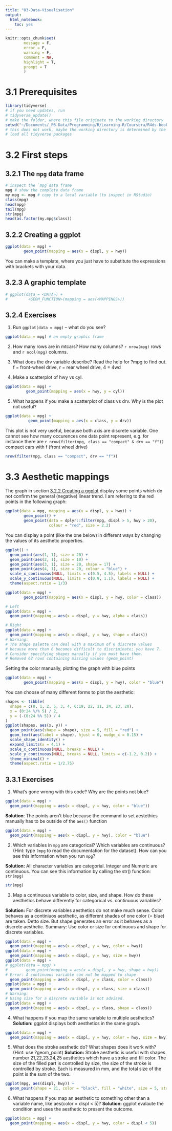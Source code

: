 ```yaml
---
title: "03-Data-Visualisation"
output:
  html_notebook:
    toc: yes
---
```

```r
knitr::opts_chunk$set(
        message = F,
        error = F,
        warning = F,
        comment = NA,
        highlight = T,
        prompt = T
        )
```

# 3.1 Prerequisites

```r
library(tidyverse)
# if you need updates, run 
# tidyverse_update()
# make the folder, where this file originate to the working directory
setwd("~/Documents/_PB-Data/Programming/R/Learning-R/Coursera/R4ds-book")
# this does not work, maybe the working directory is determined by the project?
# load all tidyverse packages

```
# 3.2 First steps
## 3.2.1 The `mpg` data frame
```r
# inspect the `mpg`data frame
mpg # show the complete data frame
my.mpg <- mpg # copy to a local variable (to inspect in RStudio)
class(mpg)
head(mpg)
tail(mpg)
str(mpg)
head(as.factor(my.mpg$class))
```
## 3.2.2 Creating a ggplot
```r
ggplot(data = mpg) + 
        geom_point(mapping = aes(x = displ, y = hwy))
```
You can make a template, where you just have to substitute the expressions with brackets with your data.

## 3.2.3 A graphic template
```r
# ggplot(data = <DATA>) + 
#         <GEOM_FUNCTION>(mapping = aes(<MAPPINGS>))
```
## 3.2.4 Exercises

(1) Run `ggplot(data = mpg)` -- what do you see?
```r
ggplot(data = mpg) # an empty graphic frame
```


(2) How many rows are in mtcars? How many columns? `r nrow(mpg)` rows and `r ncol(mpg)` columns.

(3) What does the drv variable describe? Read the help for ?mpg to find out.
f = front-wheel drive, r = rear wheel drive, 4 = 4wd

(4) Make a scatterplot of hwy vs cyl.
```r
ggplot(data = mpg) + 
         geom_point(mapping = aes(x = hwy, y = cyl))
```

(5) What happens if you make a scatterplot of class vs drv. Why is the plot not useful?
```r
ggplot(data = mpg) + 
          geom_point(mapping = aes(x = class, y = drv))
```
This plot is not very useful, because both axis are discrete variable. One cannot see how many occurences one data point represent, e.g. for instance there are `r nrow(filter(mpg, class == "compact" & drv == "f"))`  compact cars with f (front wheel drive)
```r
nrow(filter(mpg, class == "compact", drv == "f"))
```
# 3.3 Aesthetic mappings
The graph in section [3.2.2 Creating a ggplot] display some points which do not confirm the general (negative) linear trend. I am refering to the red points in the following graph:
```r
ggplot(data = mpg, mapping = aes(x = displ, y = hwy)) +
        geom_point() +
        geom_point(data = dplyr::filter(mpg, displ > 5, hwy > 20), 
                   colour = "red", size = 2.2)
```
You can display a point (like the one below) in different ways by changing the values of its aesthetic properties.

```r
ggplot() +
  geom_point(aes(1, 1), size = 20) +
  geom_point(aes(2, 1), size = 10) + 
  geom_point(aes(3, 1), size = 20, shape = 17) + 
  geom_point(aes(4, 1), size = 20, colour = "blue") + 
  scale_x_continuous(NULL, limits = c(0.5, 4.5), labels = NULL) + 
  scale_y_continuous(NULL, limits = c(0.9, 1.1), labels = NULL) + 
  theme(aspect.ratio = 1/3)
```
```r
ggplot(data = mpg) +
        geom_point(mapping = aes(x = displ, y = hwy, color = class))
```

```r
# Left
ggplot(data = mpg) + 
  geom_point(mapping = aes(x = displ, y = hwy, alpha = class))

# Right
ggplot(data = mpg) + 
  geom_point(mapping = aes(x = displ, y = hwy, shape = class))
# Warning:
# The shape palette can deal with a maximum of 6 discrete values 
# because more than 6 becomes difficult to discriminate; you have 7. 
# Consider specifying shapes manually if you must have them.
# Removed 62 rows containing missing values (geom_point)
```
Setting the color manually, plotting the graph with blue points
```r
ggplot(data = mpg) +
        geom_point(mapping = aes(x = displ, y = hwy), color = "blue")
```
You can choose of many different forms to plot the aesthetic:
```r
shapes <- tibble(
  shape = c(0, 1, 2, 5, 3, 4, 6:19, 22, 21, 24, 23, 20),
  x = (0:24 %/% 5) / 2,
  y = (-(0:24 %% 5)) / 4
)
ggplot(shapes, aes(x, y)) + 
  geom_point(aes(shape = shape), size = 5, fill = "red") +
  geom_text(aes(label = shape), hjust = 0, nudge_x = 0.15) +
  scale_shape_identity() +
  expand_limits(x = 4.1) +
  scale_x_continuous(NULL, breaks = NULL) + 
  scale_y_continuous(NULL, breaks = NULL, limits = c(-1.2, 0.2)) + 
  theme_minimal() +
  theme(aspect.ratio = 1/2.75)
```
## 3.3.1 Exercises
(1) What's gone wrong with this code? Why are the points not blue?

```r
ggplot(data = mpg) + 
  geom_point(mapping = aes(x = displ, y = hwy, color = "blue"))
```
**Solution**: The points aren't blue because the command to set aestethics manually has to be outside of the `aes()` function
```r
ggplot(data = mpg) + 
  geom_point(mapping = aes(x = displ, y = hwy), color = "blue")
```
(2) Which variables in `mpg` are categorical? Which variables are continuous? (Hint: type `?mpg` to read the documentation for the dataset). How can you see this information when you run `mpg`?

**Solution:** All character variables are categorial. Integer and Numeric are continuous.
You can see this information by calling the str() function: `str(mpg)`
```r
str(mpg)
```

(3) Map a continuous variable to color, size, and shape. How do these aesthetics behave differently for categorical vs. continuous variables?

**Solution:**  For discrete variables aesthetics do not make much sense. 
Color behaves as a continiuos aesthetic, as different shades of one color (= blue) are taken.
Detto size. But shape generates an error as it behaves as a discrete aesthetic.
Summary: Use color or size for continuous and shape for discrete variables.
```r
ggplot(data = mpg) + 
  geom_point(mapping = aes(x = displ, y = hwy, color = hwy))
ggplot(data = mpg) + 
  geom_point(mapping = aes(x = displ, y = hwy, size = hwy))
ggplot(data = mpg) + 
# ggplot(data = mpg) + 
#        geom_point(mapping = aes(x = displ, y = hwy, shape = hwy))
# Error: A continuous variable can not be mapped to shape
  geom_point(mapping = aes(x = displ, y = class, color = class))
ggplot(data = mpg) + 
  geom_point(mapping = aes(x = displ, y = class, size = class))
# Warning:
# Using size for a discrete variable is not advised.
ggplot(data = mpg) + 
  geom_point(mapping = aes(x = displ, y = class, shape = class))
```
(4) What happens if you map the same variable to multiple aesthetics?
**Solution:** ggplot displays both aesthetics in the same graph.
```r
ggplot(data = mpg) + 
  geom_point(mapping = aes(x = displ, y = hwy, color = hwy, size = hwy))
```
(5) What does the stroke aesthetic do? What shapes does it work with? (Hint: use ?geom_point)
**Solution:** Stroke aesthetic is useful with shapes number 21,22,23,24,25 aesthetics which have a stroke and fill color. The size of the filled part is controlled by size, the size of the stroke is controlled by stroke. Each is measured in mm, and the total size of the point is the sum of the two. 
```r
ggplot(mpg, aes(displ, hwy)) +
  geom_point(shape = 21, color = "black", fill = "white", size = 5, stroke = 1)
```
(6) What happens if you map an aesthetic to something other than a variable name, like aes(color = displ < 5)?
**Solution:** ggplot evalaute the condition and uses the aesthetic to present the outcome. 
```r
ggplot(data = mpg) + 
  geom_point(mapping = aes(x = displ, y = hwy, color = displ < 5))
```

